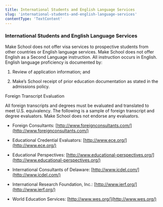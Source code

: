 ```yaml
---
title: International Students and English Language Services
slug: 'international-students-and-english-language-services'
contentType: 'TextContent'
---
```


### International Students and English Language Services

Make School does not offer visa services to prospective students from other countries or English
language services. Make School does not offer English as a Second Language instruction. All
instruction occurs in English. English language proficiency is documented by:

1. Review of application information; and

2. Make’s School receipt of prior education documentation as stated in the admissions policy.

Foreign Transcript Evaluation

All foreign transcripts and degrees must be evaluated and translated to meet U.S. equivalency. The
following is a sample of foreign transcript and degree evaluators. Make School does not endorse any
evaluators.

- Foreign Consultants: [http://www.foreignconsultants.com/](http://www.foreignconsultants.com/)

- Educational Credential Evaluators: [http://www.ece.org/](http://www.ece.org/)

- Educational Perspectives:
  [http://www.educational-perspectives.org/](http://www.educational-perspectives.org/)

- International Consultants of Delaware: [http://www.icdel.com/](http://www.icdel.com/)

- International Research Foundation, Inc.: [http://www.ierf.org/](http://www.ierf.org/)

- World Education Services: [http://www.wes.org/](http://www.wes.org/)
